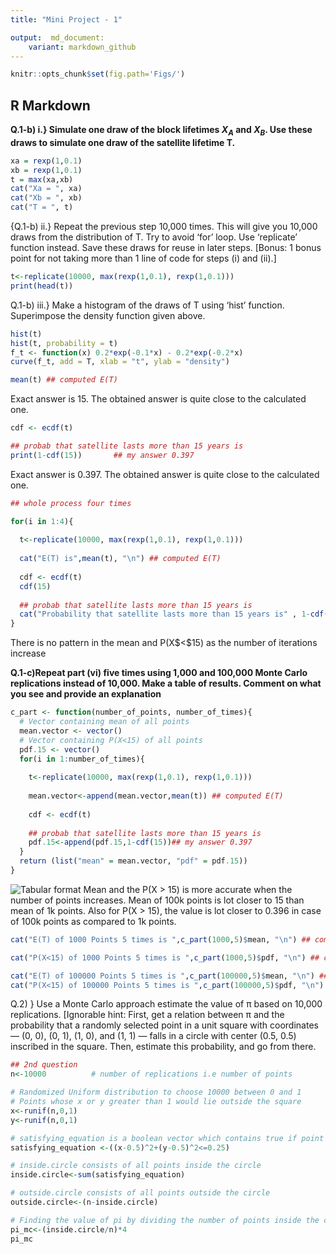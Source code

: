 ```yaml
---
title: "Mini Project - 1"

output:  md_document:
    variant: markdown_github
---
```



```r
knitr::opts_chunk$set(fig.path='Figs/')
```

## R Markdown

**Q.1-b) i.} Simulate one draw of the block lifetimes $X_A$ and $X_B$. Use these draws to simulate one draw of the satellite lifetime T.**

```r
xa = rexp(1,0.1)
xb = rexp(1,0.1)
t = max(xa,xb)
cat("Xa = ", xa)
cat("Xb = ", xb)
cat("T = ", t)
```

{Q.1-b) ii.} Repeat the previous step 10,000 times. This will give you 10,000 draws
from the distribution of T. Try to avoid ‘for’ loop. Use ‘replicate’ function
instead. Save these draws for reuse in later steps. [Bonus: 1 bonus point
for not taking more than 1 line of code for steps (i) and (ii).]

```r
t<-replicate(10000, max(rexp(1,0.1), rexp(1,0.1)))
print(head(t))
```


Q.1-b) iii.} Make a histogram of the draws of T using ‘hist’ function. Superimpose the density function given above. 
```r
hist(t)
hist(t, probability = t)
f_t <- function(x) 0.2*exp(-0.1*x) - 0.2*exp(-0.2*x)
curve(f_t, add = T, xlab = "t", ylab = "density")
```

```r
mean(t) ## computed E(T)
```

Exact answer is 15. The obtained answer is quite close to the calculated one.

```r
cdf <- ecdf(t)
```

```r
## probab that satellite lasts more than 15 years is
print(1-cdf(15))       ## my answer 0.397
```

Exact answer is 0.397. The obtained answer is quite close to the calculated one.


```r
## whole process four times

for(i in 1:4){
  
  t<-replicate(10000, max(rexp(1,0.1), rexp(1,0.1)))
  
  cat("E(T) is",mean(t), "\n") ## computed E(T)
  
  cdf <- ecdf(t)
  cdf(15)
  
  ## probab that satellite lasts more than 15 years is
  cat("Probability that satellite lasts more than 15 years is" , 1-cdf(15), "\n")## my answer 0.397
}
```

There is no pattern in the mean and P(X$<$15) as the number of iterations increase

**Q.1-c)Repeat part (vi) five times using 1,000 and 100,000 Monte Carlo replications instead of 10,000. Make a table of results. Comment on what you see and
provide an explanation**

```r
c_part <- function(number_of_points, number_of_times){
  # Vector containing mean of all points
  mean.vector <- vector()
  # Vector containing P(X<15) of all points 
  pdf.15 <- vector()
  for(i in 1:number_of_times){
    
    t<-replicate(10000, max(rexp(1,0.1), rexp(1,0.1)))
    
    mean.vector<-append(mean.vector,mean(t)) ## computed E(T)
  
    cdf <- ecdf(t)
  
    ## probab that satellite lasts more than 15 years is
    pdf.15<-append(pdf.15,1-cdf(15))## my answer 0.397
  }
  return (list("mean" = mean.vector, "pdf" = pdf.15))
}
```

![Tabular format](Figs/Capture.PNG)
Mean and the P(X $>$ 15) is more accurate when the number of points increases. Mean of 100k points is lot closer to 15 than mean of 1k points. Also for P(X $>$ 15), the value is lot closer to 0.396 in case of 100k points as compared to 1k points.
 
```r
cat("E(T) of 1000 Points 5 times is ",c_part(1000,5)$mean, "\n") ## computed E(T)
```

```r
cat("P(X<15) of 1000 Points 5 times is ",c_part(1000,5)$pdf, "\n") ## computed P(X<15)
```

```r
cat("E(T) of 100000 Points 5 times is ",c_part(100000,5)$mean, "\n") ## computed E(T)
cat("P(X<15) of 100000 Points 5 times is ",c_part(100000,5)$pdf, "\n") ## computed P(X<15)
```

Q.2) } Use a Monte Carlo approach estimate the value of π based on 10,000
replications. [Ignorable hint: First, get a relation between π and the probability
that a randomly selected point in a unit square with coordinates — (0, 0), (0, 1),
(1, 0), and (1, 1) — falls in a circle with center (0.5, 0.5) inscribed in the square.
Then, estimate this probability, and go from there.

```r
## 2nd question
n<-10000          # number of replications i.e number of points

# Randomized Uniform distribution to choose 10000 between 0 and 1
# Points whose x or y greater than 1 would lie outside the square
x<-runif(n,0,1)   
y<-runif(n,0,1)

# satisfying_equation is a boolean vector which contains true if point is inside circle else false
satisfying_equation <-((x-0.5)^2+(y-0.5)^2<=0.25)

# inside.circle consists of all points inside the circle
inside.circle<-sum(satisfying_equation)

# outside.circle consists of all points outside the circle
outside.circle<-(n-inside.circle)

# Finding the value of pi by dividing the number of points inside the circle divide by total number of points
pi_mc<-(inside.circle/n)*4
pi_mc
```

